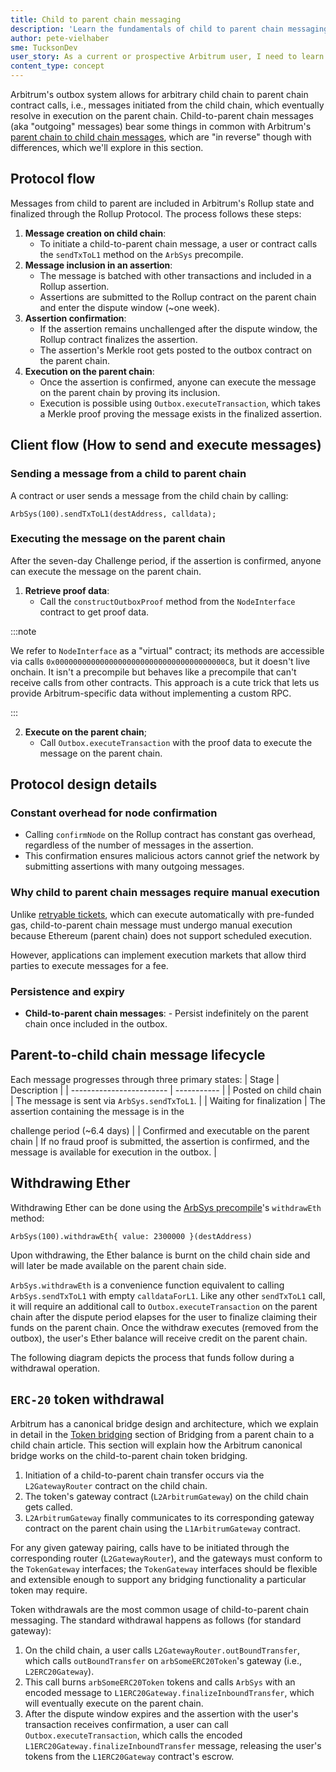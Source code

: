 ```yaml
---
title: Child to parent chain messaging
description: 'Learn the fundamentals of child to parent chain messaging on Arbitrum.'
author: pete-vielhaber
sme: TucksonDev
user_story: As a current or prospective Arbitrum user, I need to learn more about messaging between child chain and parent chain messaging on Arbitrum.
content_type: concept
---
```



<a data-quicklook-from="arbitrum">Arbitrum</a>'s <a data-quicklook-from="outbox">outbox</a> system allows for arbitrary <a data-quicklook-from="child-chain">
  child chain
</a> to <a data-quicklook-from="parent-chain">parent chain</a> contract calls, i.e., messages initiated from the child chain, which eventually resolve in
execution on the parent chain. Child-to-parent chain messages (aka "outgoing" messages) bear some things in common with Arbitrum's [parent chain to child chain
messages](/how-arbitrum-works/10-l1-to-l2-messaging.mdx), which are "in reverse" though with differences, which we'll explore in this section.

## Protocol flow

Messages from child to parent are included in Arbitrum's Rollup state and finalized through the Rollup Protocol. The process follows these steps:

1. **Message creation on child chain**:
   - To initiate a child-to-parent chain message, a user or contract calls the `sendTxToL1` method on the `ArbSys` precompile.
2. **Message inclusion in an <a data-quicklook-from="assertion">assertion</a>**:
   - The message is batched with other transactions and included in a Rollup assertion.
   - Assertions are submitted to the Rollup contract on the parent chain and enter the dispute window (~one week).
3. **Assertion confirmation**:
   - If the assertion remains unchallenged after the dispute window, the Rollup contract finalizes the assertion.
   - The assertion's Merkle root gets posted to the outbox contract on the parent chain.
4. **Execution on the parent chain**:
   - Once the assertion is confirmed, anyone can execute the message on the parent chain by proving its inclusion.
   - Execution is possible using `Outbox.executeTransaction`, which takes a Merkle proof proving the message exists in the finalized assertion.

## Client flow (How to send and execute messages)

### Sending a message from a child to parent chain

A contract or user sends a message from the child chain by calling:

```solidity
ArbSys(100).sendTxToL1(destAddress, calldata);
```

### Executing the message on the parent chain

After the seven-day <a data-quicklook-from="challenge">Challenge</a> period, if the assertion is confirmed, anyone can execute the message on the parent chain.

1. **Retrieve proof data**:
   - Call the `constructOutboxProof` method from the `NodeInterface` contract to get proof data.

:::note

We refer to `NodeInterface` as a "virtual" contract; its methods are accessible via calls `0x00000000000000000000000000000000000000C8`, but it doesn't live
onchain. It isn't a precompile but behaves like a precompile that can't receive calls from other contracts. This approach is a cute trick that lets us provide
Arbitrum-specific data without implementing a custom RPC.

:::

2. **Execute on the parent chain**;
   - Call `Outbox.executeTransaction` with the proof data to execute the message on the parent chain.

## Protocol design details

### Constant overhead for node confirmation

- Calling `confirmNode` on the Rollup contract has constant gas overhead, regardless of the number of messages in the assertion.
- This confirmation ensures malicious actors cannot grief the network by submitting assertions with many outgoing messages.

### Why child to parent chain messages require manual execution

Unlike [retryable tickets](/how-arbitrum-works/10-l1-to-l2-messaging.mdx), which can execute automatically with pre-funded gas, child-to-parent chain message
must undergo manual execution because Ethereum (parent chain) does not support scheduled execution.

However, applications can implement execution markets that allow third parties to execute messages for a fee.

### Persistence and expiry

- **Child-to-parent chain messages**: - Persist indefinitely on the parent chain once included in the outbox.

## Parent-to-child chain message lifecycle

Each message progresses through three primary states: | Stage | Description | | ------------------------ | ----------- | | Posted on child chain | The message
is sent via `ArbSys.sendTxToL1`. | | Waiting for finalization | The assertion containing the message is in the

<a data-quicklook-from="challenge-period">challenge period</a> (~6.4 days) | | Confirmed and executable on the parent chain | If no
<a data-quicklook-from="fraud-proof">fraud proof</a> is submitted, the assertion is confirmed, and the message is available for execution in the outbox. |

## Withdrawing Ether

Withdrawing Ether can be done using the [ArbSys precompile](/build-decentralized-apps/precompiles/02-reference.mdx#arbsys)'s `withdrawEth` method:

```solidity
ArbSys(100).withdrawEth{ value: 2300000 }(destAddress)
```

Upon withdrawing, the Ether balance is burnt on the child chain side and will later be made available on the parent chain side.

`ArbSys.withdrawEth` is a convenience function equivalent to calling `ArbSys.sendTxToL1` with empty `calldataForL1`. Like any other `sendTxToL1` call, it will
require an additional call to `Outbox.executeTransaction` on the parent chain after the dispute period elapses for the user to finalize claiming their funds on
the parent chain. Once the withdraw executes (removed from the outbox), the user's Ether balance will receive credit on the parent chain.

The following diagram depicts the process that funds follow during a withdrawal operation.

<ImageZoom src="/img/dapps-withdrawing-ether.svg" alt="Process funds follow during withdrawal operation" className="img-800px" />

## `ERC-20` token withdrawal

Arbitrum has a canonical <a data-quicklook-from="bridge">bridge</a> design and architecture, which we explain in detail in the
[Token bridging](/how-arbitrum-works/10-l1-to-l2-messaging.mdx#token-bridging) section of Bridging from a parent chain to a child chain article. This section
will explain how the Arbitrum canonical bridge works on the child-to-parent chain token bridging.

1. Initiation of a child-to-parent chain transfer occurs via the `L2GatewayRouter` contract on the child chain.
2. The token's gateway contract (`L2ArbitrumGateway`) on the child chain gets called.
3. `L2ArbitrumGateway` finally communicates to its corresponding gateway contract on the parent chain using the `L1ArbitrumGateway` contract.

<ImageZoom src="/img/dapps-bridge_withdrawals.png" alt="Withdrawal process using the gateway" className="img-800px" />

For any given gateway pairing, calls have to be initiated through the corresponding router (`L2GatewayRouter`), and the gateways must conform to the
`TokenGateway` interfaces; the `TokenGateway` interfaces should be flexible and extensible enough to support any bridging functionality a particular token may
require.

Token withdrawals are the most common usage of child-to-parent chain messaging. The standard withdrawal happens as follows (for standard gateway):

1. On the child chain, a user calls `L2GatewayRouter.outBoundTransfer`, which calls `outBoundTransfer` on `arbSomeERC20Token`'s gateway (i.e.,
   `L2ERC20Gateway`).
2. This call burns `arbSomeERC20Token` tokens and calls `ArbSys` with an encoded message to `L1ERC20Gateway.finalizeInboundTransfer`, which will eventually
   execute on the parent chain.
3. After the dispute window expires and the assertion with the user's <a data-quicklook-from="transaction">transaction</a> receives confirmation, a user can
   call `Outbox.executeTransaction`, which calls the encoded `L1ERC20Gateway.finalizeInboundTransfer` message, releasing the user's tokens from the
   `L1ERC20Gateway` contract's escrow.

